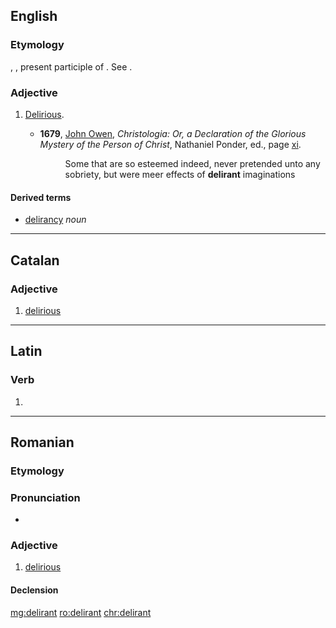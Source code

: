 {{also|délirant}}
==English==

===Etymology===
{{etyl|la|en}} {{lena}} {{term|dēlīrāns|lang=la}}, {{term|dēlīrantis|lang=la}}, present participle of {{term|dēlīrō|lang=la}}. See {{term|delirium|lang=en}}.

===Adjective===
{{en-adj}}

# {{context|obsolete|lang=en}} [[delirious|Delirious]].
#* '''1679''', [[w:John Owen (theologian)|John Owen]], ''Christologia: Or, a Declaration of the Glorious Mystery of the Person of Christ'', Nathaniel Ponder, ed., page [https://books.google.com/books?id=HwY8AQAAMAAJ&pg=PP17&q=delirant&f=false#v=onepage&q=delirant&f=false xi].
#*: Some that are so esteemed indeed, never pretended unto any sobriety, but were meer effects of '''delirant''' imaginations

====Derived terms====
* [[delirancy]] ''noun''

{{Webster 1913}}

----

==Catalan==

===Adjective===
{{ca-adj|mf}}

# [[delirious]]

----

==Latin==

===Verb===
{{la-verb-form|dēlīrant}}

# {{inflection of|dēlīrō||3|p|pres|actv|indc|lang=la}}

----

==Romanian==

===Etymology===
{{etyl|fr|ro}} {{term|délirant|lang=fr}}

===Pronunciation===
* {{IPA|[deliˈrant]|lang=ro}}

===Adjective===
{{ro-adj|4}}

# [[delirious]]

====Declension====
{{ro-adj-4|mpl=deliranți}}

[[mg:delirant]]
[[ro:delirant]]
[[chr:delirant]]